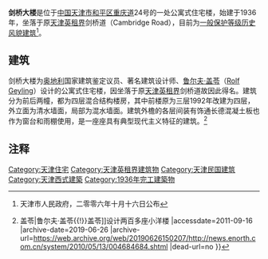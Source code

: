 {{天津历史风貌建筑 |
省区市 = 天津市 |
名称 = 剑桥大楼 |
图片 = [[File:剑桥大楼.jpg|200px]] |
编号 = 0130338 |
等级 = 一般保护 |
时代 = 1936年|
所在 = [[天津市|天津市]][[和平区_(天津市)|和平区]] |
公布 = 2006年10月16日|
}}
'''剑桥大楼'''是位于[[中国|中国]][[天津市|天津市]][[和平区_(天津市)|和平区]][[重庆道|重庆道]]24号的一处公寓式住宅楼，始建于1936年，坐落于原[[天津英租界|天津英租界]]剑桥道（Cambridge Road），目前为[[天津历史风貌建筑|一般保护等级历史风貌建筑]]<ref>天津市人民政府，二零零六年十月十六日公布</ref>。

== 建筑 ==
剑桥大楼为[[奥地利|奥地利]]国家建筑鉴定议员、著名建筑设计师、[[鲁尔夫·盖苓|鲁尔夫·盖苓]]（[[Rolf_Geyling|Rolf Geyling]]）设计的公寓式住宅楼，因坐落于原[[天津英租界|天津英租界]]剑桥道故因此得名。建筑分为前后两幢，都为四层混合结构楼房，其中前楼原为三层1992年改建为四层，外立面为清水墙面，局部为混水墙面。建筑外檐的各层间装有饰通长德混凝土板也作为窗台和雨棚使用，是一座座具有典型现代主义特征的建筑。<ref>{{Cite web |url=http://news.enorth.com.cn/system/2010/05/13/004684684.shtml |title=天津小洋楼剑桥大楼：[[鲁尔夫·盖苓{{!}}盖苓|鲁尔夫·盖苓{{!}}盖苓]]设计两百多座小洋楼 |accessdate=2011-09-16 |archive-date=2019-06-26 |archive-url=https://web.archive.org/web/20190626150207/http://news.enorth.com.cn/system/2010/05/13/004684684.shtml |dead-url=no }}</ref>

== 注释 ==
<div class="references-small">
<references></references>
</div>

[[Category:天津住宅|Category:天津住宅]]
[[Category:天津英租界建筑物|Category:天津英租界建筑物]]
[[Category:天津民国建筑|Category:天津民国建筑]]
[[Category:天津西式建築|Category:天津西式建築]]
[[Category:1936年完工建築物|Category:1936年完工建築物]]